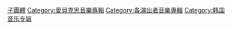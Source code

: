 [[Category:Super_Junior|子團體]]
[[Category:愛貝克思音樂專輯|Category:愛貝克思音樂專輯]]
[[Category:各演出者音樂專輯|Category:各演出者音樂專輯]]
[[Category:韩国音乐专辑|Category:韩国音乐专辑]]